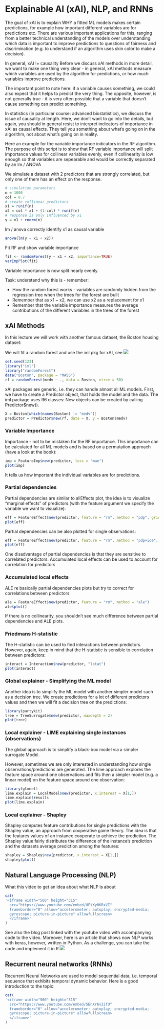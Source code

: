 # Explainable AI (xAI), NLP, and RNNs {#xAI}
The goal of xAI is to explain WHY a fitted ML models makes certain predictions, for example how important different variables are for predictions etc. There are various important applications for this, ranging from a better technical understanding of the models over understanding which data is important to improve predictions to questions of fairness and discrimination (e.g. to understand if an algorithm uses skin color to make a decision).

In general, xAI != causality
Before we discuss xAI methods in more detail, we want to make one thing very clear - in general, xAI methods measure which variables are used by the algorithm for predictions, or how much variables improve predictions.

The important point to note here: if a variable causes something, we could also expect that it helps to predict the very thing. The opposite, however, is not generally true - it is very often possible that a variable that doesn't cause something can predict something.

In statistics (in particular course: advanced biostatistics), we discuss the issue of causality at length. Here, we don't want to go into the details, but again, you should in general resist to interpret indicators of importance in xAI as causal effects. They tell you something about what's going on in the algorithm, not about what's going on in reality.

Here an example for the variable importance indicators in the RF algorithm. The purpose of this script is to show that RF variable importance will split importance values for collinear variables evenly, even if collinearity is low enough so that variables are sepearable and would be correctly separated by an lm / ANOVA

We simulate a dataset with 2 predictors that are strongly correlated, but only one of them has an effect on the response. 
```r
# simulation parameters
n = 1000
col = 0.7
# create collinear predictors
x1 = runif(n)
x2 = col * x1 + (1-col) * runif(n)
# response is only influenced by x1
y = x1 + rnorm(n)
```
lm / anova correctly identify x1 as causal variable
```r
anova(lm(y ~ x1 + x2))
```

Fit RF and show variable importance
```r
fit <- randomForest(y ~ x1 + x2, importance=TRUE)
varImpPlot(fit)
```
Variable importance is now split nearly evenly.

Task: understand why this is - remember: 

- How the random forest works - variables are randomly hidden from the regression tree when the trees for the forest are built
- Remember that as x1 ~ x2, we can use x2 as a replacement for x1
- Remember that the variable importance measures the average contributions of the different variables in the trees of the forest

## xAI Methods
In this lecture we will work with another famous dataset, the Boston housing dataset:

We will fit a random forest and use the iml pkg for xAI, see ![](https://christophm.github.io/interpretable-ml-book/)

```r
set.seed(123)
library("iml")
library("randomForest")
data("Boston", package = "MASS")
rf = randomForest(medv ~ ., data = Boston, ntree = 50)
```

xAI packages are generic, i.e. they can handle almost all ML models. First, we have to create a Predictor object, that holds the model and the data. The iml package uses R6 classes: New objects can be created by calling Predictor$new().

```r
X = Boston[which(names(Boston) != "medv")]
predictor = Predictor$new(rf, data = X, y = Boston$medv)
```

### Variable Importance
Importance - not to be mistaken for the RF importance. This importance can be calculated for all ML models and is based on a permutation approach (have a look at the book):

```r
imp = FeatureImp$new(predictor, loss = "mae")
plot(imp)
```

It tells us how important the individual variables are for predictions.


### Partial dependencies

Partial dependencies are similar to allEffects plot, the idea is to visualize "marginal effects" of predictors (with the feature argument we specify the variable we want to visualize):

```r
eff = FeatureEffect$new(predictor, feature = "rm", method = "pdp", grid.size = 30)
plot(eff)
```

Partial dependencies can be also plotted for single observations:

```r
eff = FeatureEffect$new(predictor, feature = "rm", method = "pdp+ice", grid.size = 30)
plot(eff)
```

One disadvantage of partial dependencies is that they are sensitive to correlated predictors. Accumulated local effects can be used to account for correlation for predictors

### Accumulated local effects

ALE re basically partial dependencies plots but try to correct for correlations between predictors
```r
ale = FeatureEffect$new(predictor, feature = "rm", method = "ale")
ale$plot()
```

If there is no collinearity, you shouldn't see much difference between partial dependencies and ALE plots.

### Friedmans H-statistic

The H-statistic can be used to find interactions between predictors. However, again, keep in mind that the H-statistic is sensible to correlation between predictors:

```r
interact = Interaction$new(predictor, "lstat")
plot(interact)
```

### Global explainer - Simplifying the ML model

Another idea is to simplify the ML model with another simpler model such as a decision tree. We create predictions for a lot of different predictors values and then we will fit a decision tree on the predictions:

```r
library(partykit)
tree = TreeSurrogate$new(predictor, maxdepth = 2)
plot(tree)
```

### Local explainer - LIME explaining single instances (observations)

The global approach is to simplify a black-box model via a simpler surrogate Model. 

However, sometimes we are only interested in understanding how single observations/predictions are generated. The lime approach explores the feature space around one observations and fits then a simpler model (e.g. a linear model) on the feature space around one observation:

```r
library(glmnet)
lime.explain = LocalModel$new(predictor, x.interest = X[1,])
lime.explain$results
plot(lime.explain)
```


### Local explainer - Shapley 

Shapley computes feature contributions for single predictions with the Shapley value, an approach from cooperative game theory. The idea is that the features values of an instance cooperate to achieve the prediction. The Shapley value fairly distributes the difference of the instance's prediction and the datasets average prediction among the features:

```r
shapley = Shapley$new(predictor, x.interest = X[1,])
shapley$plot()
```


## Natural Language Processing (NLP)
What this video to get an idea about what NLP is about


```r
cat(
'<iframe width="560" height="315" 
  src="https://www.youtube.com/embed/UFtXy0KRxVI"
  frameborder="0" allow="accelerometer; autoplay; encrypted-media;
  gyroscope; picture-in-picture" allowfullscreen>
  </iframe>'
)
```


See also the blog post linked with the youtube video with accompanying code to the video. Moreover, here is an article that shows now NLP works with keras, however, written in Python. As a challenge, you can take the code and implement it in R ![](https://nlpforhackers.io/keras-intro/)

## Recurrent neural networks (RNNs)
Recurrent Neural Networks are used to model sequential data, i.e. temporal sequence that exhibits temporal dynamic behavior. Here is a good introduction to the topic:

```r
cat(
'<iframe width="560" height="315" 
  src="https://www.youtube.com/embed/SEnXr6v2ifU"
  frameborder="0" allow="accelerometer; autoplay; encrypted-media;
  gyroscope; picture-in-picture" allowfullscreen>
  </iframe>'
)
```


